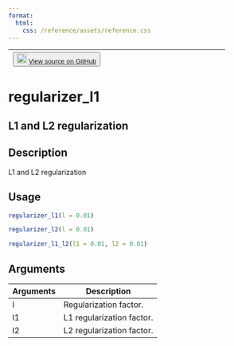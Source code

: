```yaml
---
format:
  html:
    css: /reference/assets/reference.css
---
```


| <button class="button"> ![](/reference/assets/GitHub-Mark-32px.png){width="20"} [View source on GitHub](https://github.com/rstudio/keras//blob/main/R/regularizers.R#L9) </button> |
|:------------------------------:|:--------------------------------------:|

# regularizer_l1

## L1 and L2 regularization

## Description
L1 and L2 regularization 


## Usage
```r
regularizer_l1(l = 0.01) 

regularizer_l2(l = 0.01) 

regularizer_l1_l2(l1 = 0.01, l2 = 0.01) 
```

## Arguments
|Arguments|Description|
|---|---|
| l | Regularization factor. |
| l1 | L1 regularization factor. |
| l2 | L2 regularization factor. |







